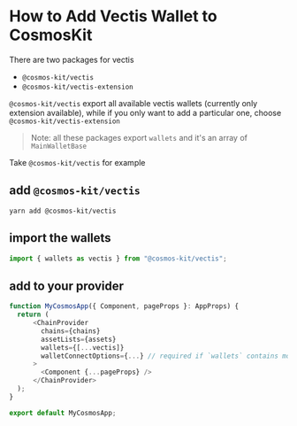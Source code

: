 # How to Add Vectis Wallet to CosmosKit

There are two packages for vectis

- `@cosmos-kit/vectis`
- `@cosmos-kit/vectis-extension`

`@cosmos-kit/vectis` export all available vectis wallets (currently only extension available), while if you only want to add a particular one, choose `@cosmos-kit/vectis-extension`

> Note: all these packages export `wallets` and it's an array of `MainWalletBase`

Take `@cosmos-kit/vectis` for example

## add `@cosmos-kit/vectis`

```
yarn add @cosmos-kit/vectis
```

## import the wallets

```js
import { wallets as vectis } from "@cosmos-kit/vectis";
```

## add to your provider

```js
function MyCosmosApp({ Component, pageProps }: AppProps) {
  return (
      <ChainProvider
        chains={chains}
        assetLists={assets}
        wallets={[...vectis]}
        walletConnectOptions={...} // required if `wallets` contains mobile wallets
      >
        <Component {...pageProps} />
      </ChainProvider>
  );
}

export default MyCosmosApp;
```
